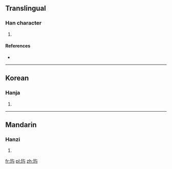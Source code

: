 {{also|璵}}
==Translingual==

===Han character===
{{Han char|rn=96|rad=玉|as=03|sn=7|four=|canj=一土卜尸一 (MGYSM)}}

# {{defn|Han|sort=玉03}}

====References====
* {{Han ref|kx=0727.251|hdz=21102.051|uh=7399|ud=29593}}

----

==Korean==

===Hanja===
{{ko-hanja|hangeul=여|eumhun=|rv=yeo|mr=yŏ|y=ye}}

# {{defn|lang=ko|sort=玉03}}

----

==Mandarin==

===Hanzi===
{{cmn-hanzi|pin=[[chàng]] ([[chang4]]), [[dàng]] ([[dang4]]), [[yú]] ([[yu2]])|wg=ch'ang<sup>4</sup>, tang<sup>4</sup>, yü<sup>2</sup>}}

# {{defn|lang=cmn|sort=玉03}}

[[fr:玙]]
[[pl:玙]]
[[zh:玙]]